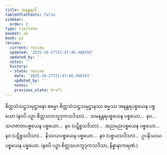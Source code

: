 ```yaml
---
title: အနန္တရာဒိ
tableOfContents: false
sidebar:
  order: 2
type: tipitaka
basket: ab
book: p2
review:
  current: review
  updated: '2025-10-27T21:47:46.408393'
  updated_by: ''
  notes: ''
  history:
  - state: review
    date: '2025-10-27T21:47:46.408393'
    updated_by: ''
    notes: ''
    previous_state: draft
---
```



<ReviewStatus review={frontmatter.review} showDetails={true} />

<HypothesisAnnotation frontmatter={frontmatter} />

<DynamicBreadcrumb />

<Division number="303" book="p2" e="ch" v="38" p="170">

<Paragraph number="3062" book="p2">
စိတ္တသံသဋ္ဌသမုဋ္ဌာနော ဓမ္မော စိတ္တသံသဋ္ဌသမုဋ္ဌာနဿ ဓမ္မဿ အနန္တရပစ္စယေန ပစ္စယော (နဝပိ ပဉှာ စိတ္တသဟဘူဒုကသဒိသာ)…  သမနန္တရပစ္စယေန ပစ္စယော…  နဝ…  သဟဇာတပစ္စယေန ပစ္စယော…  နဝ (ပဋိစ္စသဒိသာ)…  အညမညပစ္စယေန ပစ္စယော…  နဝ (ပဋိစ္စသဒိသာ)…  နိဿယပစ္စယေန ပစ္စယော…  နဝ (ပစ္စယသဒိသာ)…  ဥပနိဿယပစ္စယေန ပစ္စယော. (နဝပိ ပဉှာ စိတ္တသဟဘူဒုကသဒိသာ, နိန္နာနာကရဏံ.)
</Paragraph>
</Division>
